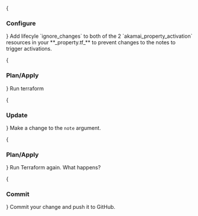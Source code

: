 
<Steps>
{<h3>Configure</h3>}
Add lifecyle `ignore_changes` to both of the 2 `akamai_property_activation` resources in your **_property.tf_** to prevent changes to the notes to trigger activations. 

{<h3>Plan/Apply</h3>}
Run terraform

{<h3>Update</h3>}
Make a change to the `note` argument.

{<h3>Plan/Apply</h3>}
Run Terraform again. What happens?

{<h3>Commit</h3>}
Commit your change and push it to GitHub. 
</Steps>